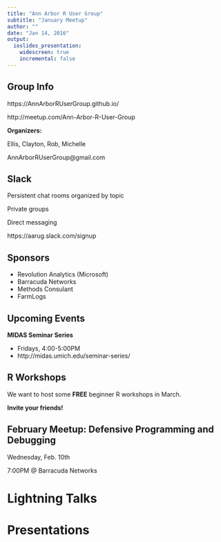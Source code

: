 ```yaml
---
title: "Ann Arbor R User Group"
subtitle: "January Meetup"
author: ""
date: "Jan 14, 2016"
output:
  ioslides_presentation:
    widescreen: true
    incremental: false
---
```


## Group Info

https://AnnArborRUserGroup.github.io/

http://meetup.com/Ann-Arbor-R-User-Group

**Organizers:**

Ellis, Clayton, Rob, Michelle

AnnArborRUserGroup@gmail.com

## Slack

Persistent chat rooms organized by topic

Private groups

Direct messaging

https://aarug.slack.com/signup

## Sponsors

* Revolution Analytics (Microsoft)
* Barracuda Networks
* Methods Consulant
* FarmLogs

## Upcoming Events

**MIDAS Seminar Series**

* Fridays, 4:00-5:00PM
* http://midas.umich.edu/seminar-series/

## R Workshops

We want to host some **FREE** beginner R workshops in March.  
      
**Invite your friends!**

## February Meetup: Defensive Programming and Debugging

Wednesday, Feb. 10th

7:00PM @ Barracuda Networks

# Lightning Talks

# Presentations


